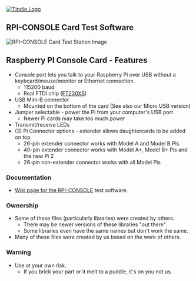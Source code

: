 <a href="https://www.tindie.com/products/5452/"><img src="http://land-boards.com/tindie/tindie-larges-v2.png" alt="Tindie Logo"></img></a> 

== RPI-CONSOLE Card Test Software ==

<img src="http://land-boards.com/blwiki/images/f/f2/RP-Console-CCA-X1-4955-Ext40-640px.jpg" alt="RPI-CONSOLE Card Test Station Image"></img>

== Raspberry PI Console Card - Features ==

* Console port lets you talk to your Raspberry Pi over USB without a keyboard/mouse/monitor or Ethernet connection.
** 115200 baud
** Real FTDI chip ([https://www.ftdichip.com/Support/Documents/DataSheets/ICs/DS_FT230X.pdf FT230XS])
* USB Mini-B connector
** Mounted on the bottom of the card (See also our Micro USB version)
* Jumper selectable - power the Pi from your computer's USB port
** Newer Pi cards may take too much power
* Transmit/receive LEDs
* (3) Pi Connector options - extender allows daughtercards to be added on top
** 26-pin extender connector works with Model A and Model B Pis
** 40-pin extender connector works with Model A+, Model B+ Pis and the new Pi 2
** 26-pin non-extender connector works with all Model Pis

=== Documentation ===

* [http://land-boards.com/blwiki/index.php?title=RPI-CONSOLE Wiki page for the RPI-CONSOLE] test software.

=== Ownership ===

* Some of these files (particularly libraries) were created by others.
** There may be newer versions of these libraries "out there".
** Some libraries even have the same names but don't work the same.
* Many of these files were created by us based on the work of others.

=== Warning ===

* Use at your own risk.
** If you brick your part or it melt to a puddle, it's on you not us.
